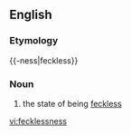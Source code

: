 ==English==
===Etymology===
{{-ness|feckless}}

===Noun===
{{en-noun|-}}

# the state of being [[feckless]]

[[vi:fecklessness]]
